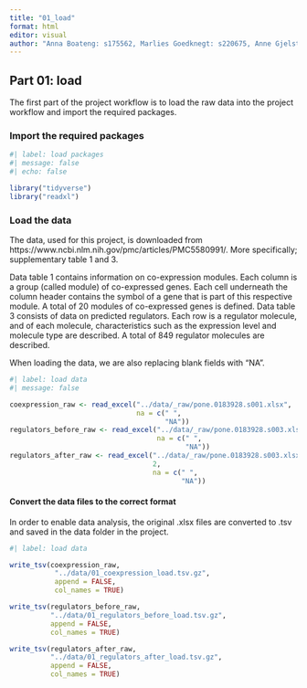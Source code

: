 ```yaml
---
title: "01_load"
format: html
editor: visual
author: "Anna Boateng: s175562, Marlies Goedknegt: s220675, Anne Gjelstrup: s194530, Katja Jagd: s185395, Olivia Ronnenberg: s183359"
---
```


## Part 01: load

The first part of the project workflow is to load the raw data into the project workflow and import the required packages.

### Import the required packages

```r

#| label: load packages
#| message: false
#| echo: false

library("tidyverse")
library("readxl")

```

### Load the data

The data, used for this project, is downloaded from https://www.ncbi.nlm.nih.gov/pmc/articles/PMC5580991/. More specifically; supplementary table 1 and 3.

Data table 1 contains information on co-expression modules. Each column is a group (called module) of co-expressed genes. Each cell underneath the column header contains the symbol of a gene that is part of this respective module. A total of 20 modules of co-expressed genes is defined. Data table 3 consists of data on predicted regulators. Each row is a regulator molecule, and of each molecule, characteristics such as the expression level and molecule type are described. A total of 849 regulator molecules are described.

When loading the data, we are also replacing blank fields with "NA".

```r
#| label: load data
#| message: false

coexpression_raw <- read_excel("../data/_raw/pone.0183928.s001.xlsx",
                               na = c(" ",
                                      "NA"))
regulators_before_raw <- read_excel("../data/_raw/pone.0183928.s003.xlsx",
                                    na = c(" ",
                                           "NA"))
regulators_after_raw <- read_excel("../data/_raw/pone.0183928.s003.xlsx",
                                   2,
                                   na = c(" ",
                                          "NA"))

```

#### Convert the data files to the correct format

In order to enable data analysis, the original .xlsx files are converted to .tsv and saved in the data folder in the project.

```r
#| label: load data

write_tsv(coexpression_raw,
           "../data/01_coexpression_load.tsv.gz",
           append = FALSE,
           col_names = TRUE)

write_tsv(regulators_before_raw,
          "../data/01_regulators_before_load.tsv.gz",
          append = FALSE,
          col_names = TRUE)

write_tsv(regulators_after_raw,
          "../data/01_regulators_after_load.tsv.gz",
          append = FALSE,
          col_names = TRUE)
```
